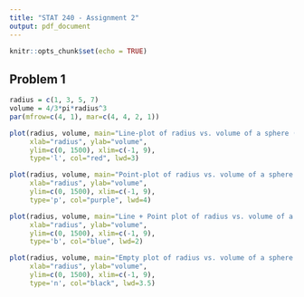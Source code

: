 ```yaml
---
title: "STAT 240 - Assignment 2"
output: pdf_document
---
```


```r
knitr::opts_chunk$set(echo = TRUE)
```

## Problem 1

```r
radius = c(1, 3, 5, 7)
volume = 4/3*pi*radius^3
par(mfrow=c(4, 1), mar=c(4, 4, 2, 1))

plot(radius, volume, main="Line-plot of radius vs. volume of a sphere (type='l')",
     xlab="radius", ylab="volume", 
     ylim=c(0, 1500), xlim=c(-1, 9), 
     type='l', col="red", lwd=3)

plot(radius, volume, main="Point-plot of radius vs. volume of a sphere (type='p')",
     xlab="radius", ylab="volume", 
     ylim=c(0, 1500), xlim=c(-1, 9), 
     type='p', col="purple", lwd=4)

plot(radius, volume, main="Line + Point plot of radius vs. volume of a sphere (type='b')",
     xlab="radius", ylab="volume", 
     ylim=c(0, 1500), xlim=c(-1, 9), 
     type='b', col="blue", lwd=2)

plot(radius, volume, main="Empty plot of radius vs. volume of a sphere (type='n')",
     xlab="radius", ylab="volume", 
     ylim=c(0, 1500), xlim=c(-1, 9), 
     type='n', col="black", lwd=3.5)
```

